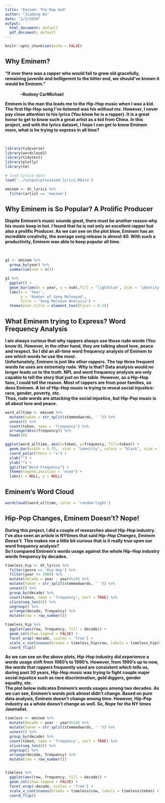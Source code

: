 ```yaml
---
title: 'Eminem: The Rap God'
author: "Jiadong Wu"
date: "2/2/2020"
output:
  html_document: default
  pdf_document: default
---
```


```r
knitr::opts_chunk$set(echo = FALSE)
```

## Why Eminem?

**"If ever there was a rapper who would fail to grow old gracefully, remaining juvenile and belligerent to the bitter end, we should've known it would be Eminem."** <br>
                                                        $\hspace{420pt}$  **--Rodney CarMichael**
<br>

**Eminem is the man tha leads me to the Hip-Hop music when I was a kid. The first Hip-Hop song I've listened was his *without me*. However, I never pay close attention to his lyrics (You know he is a rapper). It is a great honor to get to know such a great artist as a kid from China. In this project, and with the lyrics dataset, I hope I can get to know Eminem more, what is he trying to express in all time?**

<br>

```r
library(tidyverse)
library(wordcloud2)
library(tidytext)
library(plotly)
library(tm)
```

```r
# load lyrics data
load('../output/processed_lyrics.RData') 
```

```r
eminem <- dt_lyrics %>% 
  filter(artist == 'eminem')
```

## Why Eminem is So Popular? A Prolific Producer
**Dispite Eminem's music sounds great, there must be another reason why his music keep in hot. I found that he is not only an excellent rapper but also a prolific Producer. As we can see on the plot blow, Eminem has an incredible creativity, the average song release is almost 40. With such a productivity, Eminem was able to keep popular all time. **

<br>

```r
g1 <- eminem %>% 
  group_by(year) %>% 
  summarise(num = n())

g1 %>% 
  ggplot() +
  geom_bar(aes(x = year, y = num),fill = 'lightblue', stat = 'identity') +
  labs(x = 'Year',
       y = 'Number of Song Released',
       title = 'Song Release Analysis') +
  theme(plot.title = element_text(hjust = 0.5)) 
```

## What Eminem trying to Express? Word Frequency Analysis
**I am always curious that why rappers always use those rude words (You know it). However, in the other hand, they are talking about love, peace and respect. So I did an all-time word frequency analysis of Eminem to see which words he use the most.** 
<br>
**Unfortunately, Eminem is just like other rappers. The top three frequent words he uses are extremely rude. Why is that? Data analysis would no longer leads us to the truth. NPL and word frequency analysis are only capable to tell the story that just on the table. However, as a Hip-Hop fans, I could tell the reason. Most of rappers are from poor families, so does Eminem. A lot of Hip-Hop music is trying to reveal social injustice: race, gender, poverty, etc.** 
<br>
**Thus, rude words are attacking the social injustice, but Hip-Pop music is all about love and peace.**
<br>
```r
word_alltime <- eminem %>% 
  mutate(token = str_split(stemmedwords, ' ')) %>% 
  unnest() %>% 
  count(token, name = 'frequency') %>% 
  arrange(desc(frequency)) %>% 
  head(30)

ggplot(word_alltime, aes(x=token, y=frequency, fill=token)) + 
  geom_bar(width = 0.75,  stat = "identity", colour = "black", size = 1) +
  coord_polar(theta = "x") + 
  xlab("") + 
  ylab("") + 
  ggtitle("Word Frequency") +
  theme(legend.position = "none") + 
  labs(x = NULL, y = NULL)

```

## Eminem's Word Cloud 
```r
wordcloud2(word_alltime, color = 'random-light')
```

## Hip-Pop Changes, Eminem Doesn't? Nope!
**During this project, I did a couple of researches about Hip-Hop industry. I've also seen an article in NYtimes that said *Hip-Hop Changes, Eminem Doesn't.* This makes me a little bit curious that is it really true upon our word frequency analysis?**
<br>
**So I compared Eminem's words usage against the whole Hip-Hop industry words frequency by decades.**
<br>

```r
timeless_hip <- dt_lyrics %>% 
  filter(genre == 'Hip-Hop') %>% 
  filter(year >= 1900) %>% 
  mutate(decade = year - year%%10) %>% 
  mutate(token = str_split(stemmedwords, ' ')) %>% 
  unnest() %>% 
  group_by(decade) %>% 
  count(token, name = 'frequency', sort = TRUE) %>% 
  slice(seq_len(8)) %>% 
  ungroup() %>% 
  arrange(decade, frequency) %>% 
  mutate(row = row_number()) 

timeless_hip %>% 
  ggplot(aes(row, frequency, fill = decade)) +
  geom_col(show.legend = FALSE) +
  facet_wrap(~decade, scales = 'free') +
  scale_x_continuous(breaks = timeless_hip$row, labels = timeless_hip$token) +
  coord_flip() 
```
**As we can see on the above plots, Hip-Hop industry did experience a words usage shift from 1980's to 1990's. However, from 1990's up to now, the words that rappers frequently used are consistent which tells us, during past 30 years, Hip-Hop music was trying to fight couple major social injustice such as race discrimination, gold diggers, gender equality, etc.**
<br>
**The plot below indicates Eminem's words usages among two decades. As we can see, Eminem's words pick almost didn't change. Based on pure data analysis, Eminem doesn't change among time. However, Hip-Pop industry as a whole doesn't change as well. So, *Nope* for the NY times Journalist.**
```r
timeless <- eminem %>% 
  mutate(decade = year - year%%10) %>% 
  mutate(token = str_split(stemmedwords, ' ')) %>% 
  unnest() %>% 
  group_by(decade) %>% 
  count(token, name = 'frequency', sort = TRUE) %>% 
  slice(seq_len(8)) %>% 
  ungroup() %>% 
  arrange(decade, frequency) %>% 
  mutate(row = row_number()) 


timeless %>% 
  ggplot(aes(row, frequency, fill = decade)) +
  geom_col(show.legend = FALSE) +
  facet_wrap(~decade, scales = 'free') +
  scale_x_continuous(breaks = timeless$row, labels = timeless$token) +
  coord_flip()
```


